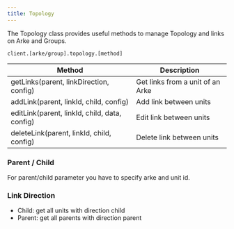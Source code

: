 ```yaml
---
title: Topology
---
```


The Topology class provides useful methods to manage Topology and links on Arke and Groups.

```shell
client.[arke/group].topology.[method]
```

| **Method**                                    | **Description**                  |
|-----------------------------------------------|----------------------------------|
| getLinks(parent, linkDirection, config)       | Get links from a unit of an Arke |
| addLink(parent, linkId, child, config)        | Add link between units           |
| editLink(parent, linkId, child, data, config) | Edit link between units          |
| deleteLink(parent, linkId, child, config)     | Delete link between units        |

### Parent / Child

For parent/child parameter you have to specify arke and unit id.

### Link Direction

- Child: get all units with direction child
- Parent: get all parents with direction parent
